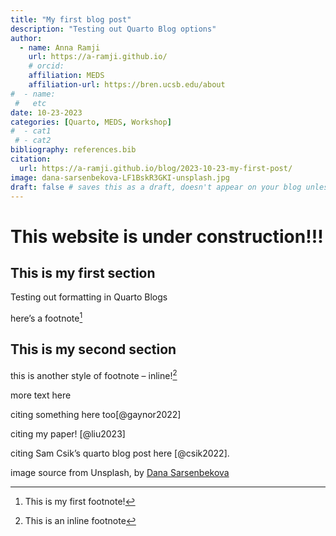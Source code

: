 ```yaml
---
title: "My first blog post"
description: "Testing out Quarto Blog options"
author:
  - name: Anna Ramji
    url: https://a-ramji.github.io/
    # orcid: 
    affiliation: MEDS
    affiliation-url: https://bren.ucsb.edu/about
#  - name:
 #   etc
date: 10-23-2023
categories: [Quarto, MEDS, Workshop]
#  - cat1
 # - cat2
bibliography: references.bib
citation: 
  url: https://a-ramji.github.io/blog/2023-10-23-my-first-post/
image: dana-sarsenbekova-LF1BskR3GKI-unsplash.jpg
draft: false # saves this as a draft, doesn't appear on your blog unless you send someone a direct link
---
```


# This website is under construction!!!

## This is my first section

Testing out formatting in Quarto Blogs

here's a footnote[^1]

[^1]: This is my first footnote!

## This is my second section

this is another style of footnote -- inline![^2]

[^2]: This is an inline footnote

more text here

citing something here too[@gaynor2022]

citing my paper! [@liu2023]

citing Sam Csik's quarto blog post here [@csik2022].

image source from Unsplash, by [Dana Sarsenbekova](https://unsplash.com/photos/a-snow-covered-mountain-with-houses-in-the-foreground-LF1BskR3GKI)

